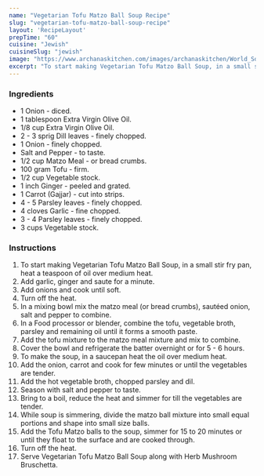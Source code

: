 ---
name: "Vegetarian Tofu Matzo Ball Soup Recipe"
slug: "vegetarian-tofu-matzo-ball-soup-recipe"
layout: 'RecipeLayout'
prepTime: "60"
cuisine: "Jewish"
cuisineSlug: "jewish"
image: "https://www.archanaskitchen.com/images/archanaskitchen/World_Soups/Tofu_Matzo_Ball_Soup_Recipe.jpg"
excerpt: "To start making Vegetarian Tofu Matzo Ball Soup, in a small stir fry pan, heat a teaspoon of oil over medium heat"
---

### Ingredients

- 1 Onion - diced.
- 1 tablespoon Extra Virgin Olive Oil.
- 1/8 cup Extra Virgin Olive Oil.
- 2 - 3 sprig Dill leaves - finely chopped.
- 1 Onion - finely chopped.
- Salt and Pepper - to taste.
- 1/2 cup Matzo Meal - or bread crumbs.
- 100 gram Tofu - firm.
- 1/2 cup Vegetable stock.
- 1 inch Ginger - peeled and grated.
- 1 Carrot (Gajjar) - cut into strips.
- 4 - 5 Parsley leaves - finely chopped.
- 4 cloves Garlic - fine chopped.
- 3 - 4 Parsley leaves - finely chopped.
- 3 cups Vegetable stock.

### Instructions

1. To start making Vegetarian Tofu Matzo Ball Soup, in a small stir fry pan, heat a teaspoon of oil over medium heat.
1. Add garlic, ginger and saute for a minute.
1. Add onions and cook until soft.
1. Turn off the heat.
1. In a mixing bowl mix the matzo meal (or bread crumbs), sautéed onion, salt and pepper to combine.
1. In a Food processor or blender, combine the tofu, vegetable broth, parsley and remaining oil until it forms a smooth paste.
1. Add the tofu mixture to the matzo meal mixture and mix to combine.
1. Cover the bowl and refrigerate the batter overnight or for 5 - 6 hours.
1. To make the soup, in a saucepan heat the oil over medium heat.
1. Add the onion, carrot and cook for few minutes or until the vegetables are tender.
1. Add the hot vegetable broth, chopped parsley and dil.
1. Season with salt and pepper to taste.
1. Bring to a boil, reduce the heat and simmer for till the vegetables are tender.
1. While soup is simmering, divide the matzo ball mixture into small equal portions and shape into small size balls.
1. Add the Tofu Matzo balls to the soup, simmer for 15 to 20 minutes or until they float to the surface and are cooked through.
1. Turn off the heat.
1. Serve Vegetarian Tofu Matzo Ball Soup along with Herb Mushroom Bruschetta.
